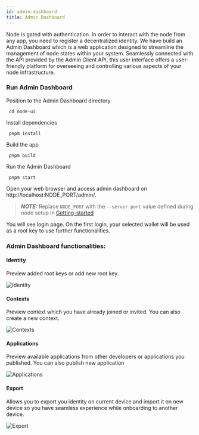 ```yaml
---
id: admin-dashboard
title: Admin Dashboard
---
```


Node is gated with authentication. In order to interact with the node from any app, you need to register a decentralized identity.
We have build an Admin Dashboard which is a web application designed to streamline the management of node states within your system. Seamlessly connected with the API provided by the Admin Client API, this user interface offers a user-friendly platform for overseeing and controlling various aspects of your node infrastructure.

### Run Admin Dashboard

Position to the Admin Dashboard directory

```console
 cd node-ui
```

Install dependencies

```console
 pnpm install
```

Build the app

```console
 pnpm build
```

Run the Admin Dashboard

```console
 pnpm start
```

Open your web browser and access admin dashboard on http://localhost:NODE_PORT/admin/.

> **_NOTE:_**
> Replace `NODE_PORT` with the `--server-port` value defined during node setup in [Getting-started](./01-getting-started.mdx)

You will see login page. On the first login, your selected wallet will be used as a root key to use further functionalities.

### Admin Dashboard functionalities:

#### Identity

Preview added root keys or add new root key.

![Identity](/admin-dashboard/identity.png)

#### Contexts

Preview context which you have already joined or invited. You can also create a new context.

![Contexts](/admin-dashboard/contexts.png)

#### Applications

Preview available applications from other developers or applications you published. You can also publish new application

![Applications](/admin-dashboard/applications.png)

#### Export

Allows you to export you identity on current device and import it on new device so you have seamless experience while onboarding to another device.

![Export](/admin-dashboard/export-identity.png)
